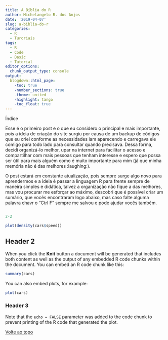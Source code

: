 ```yaml
---
title: A Bíblia do R
author: Michelangelo R. dos Anjos
date: '2019-04-07'
slug: a-biblia-do-r
categories:
  - R
  - Turoriais
tags:
  - R
  - Code
  - Basic
  - Tutorial
editor_options: 
  chunk_output_type: console
output:
  blogdown::html_page:
    -toc: true
    -number_sections: true
    -theme: united
    -highlight: tango
    -toc_float: true
---
```


<a name="abcd">Índice</a>

Esse é o primeiro post e o que eu considero o principal e mais importante, pois a ideia de criação do site surgiu por causa de um backup de códigos que eu criei conforme as necessidades iam aparecendo e carregava ele comigo para todo lado para consultar quando precisava. Dessa forma, decidi organizá-lo melhor, upar na internet para facilitar o acesso e compartilhar com mais pessoas que tenham interesse e espero que possa ser útil para mais alguém como é muito importante para mim (já que minha memória não é das melhores :laughing:).

O post estará em constante atualização, pois sempre surge algo novo para aprendermos e a ideia é passar a linguagem R para frente sempre de maneira simples e didática, talvez a organização não fique a das melhores, mas vou procurar me esforçar ao máximo, descobri que é possível criar um sumário, que vocês encontraram logo abaixo, mas caso falte alguma palavra chavr o "Ctrl F" sempre me salvou e pode ajudar vocês também.

```r

```


```r
2-2

plot(density(cars$speed))

```

## Header 2

When you click the **Knit** button a document will be generated that includes both content as well as the output of any embedded R code chunks within the document. You can embed an R code chunk like this:

```r
summary(cars)
```

You can also embed plots, for example:

```r
plot(cars)
```

### Header 3
Note that the `echo = FALSE` parameter was added to the code chunk to prevent printing of the R code that generated the plot.

[Volte ao topo](#abcd)